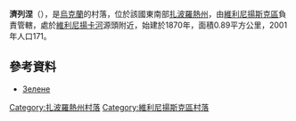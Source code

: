 {{coord|47|57|47|N|35|28|5|E|scale:30000|display=title}}

'''濟列涅'''（{{lang-uk|Зелене}}），是[[烏克蘭|烏克蘭]]的村落，位於該國東南部[[扎波羅熱州|扎波羅熱州]]，由[[維利尼揚斯克區|維利尼揚斯克區]]負責管轄，處於[[維利尼揚卡河|維利尼揚卡河]]源頭附近，始建於1870年，面積0.89平方公里，2001年人口171。

==參考資料==
*[http://gska2.rada.gov.ua/pls/z7502/A005?rdat1=02.01.2008&rf7571=12151 Зелене]{{dead link|date=2018年3月 |bot=InternetArchiveBot |fix-attempted=yes }}

[[Category:扎波羅熱州村落|Category:扎波羅熱州村落]]
[[Category:維利尼揚斯克區村落|Category:維利尼揚斯克區村落]]


{{Zaporizhia-geo-stub}}